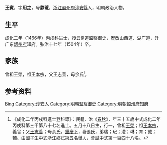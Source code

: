 {{Otheruses|other=名为王宾的其他人物|王宾}}
{{明清人物信息框
| 姓名 = 王賓
| 原名 =
| 圖片名稱= 
| 圖片大小 =
| 圖片說明 = 
| 最高職務 = 廣東韶州府知府
| 國家 = 大明 
| 爵位 =
| 籍貫 = [[浙江|浙江]][[嚴州府|嚴州府]][[淳安縣|淳安縣]]
| 族裔 = 
| 字號 = 字用之，號靜菴
| 諡號 =
| 出生日期 = 宣德七年（1432年）五月十八日
| 出生地點 =
| 逝世日期 = 弘治十七年（1504年）八月十一日
| 逝世地點 =
| 墓葬 =
| 配偶 = 張氏
| 親屬 = 
| 出身 =
* 成化二年丙戌科同進士出身
| 經歷 =
| 著作 =  
}}
'''王賓'''{{BD|1432年||1504年||Wang王}}，字'''用之'''，号'''静菴'''，[[浙江|浙江]][[嚴州府|嚴州府]][[淳安縣|淳安縣]]人，明朝政治人物。

== 生平 ==
成化二年（1466年）丙戌科进士，授云南道监察御史，歷改山西道、湖广道，升广东[[韶州府|韶州府]]知府。弘治十七年（1504年）卒。

== 家族 ==
曾祖[[王榮|王榮]]，祖[[王本宗|王本宗]]，父[[王志善|王志善]]，母余氏<ref>《成化二年丙戌科進士登科錄》：民籍，治《[[春秋|春秋]]》，年三十五歲中式成化二年丙戌科第三甲第八十七名進士。五月十八日生，行一，曾祖[[王榮|王榮]]；祖[[王本宗|王本宗]]，義官；父[[王志善|王志善]]；母余氏。[[重慶下|重慶下]]，妻張氏，弟瑞；玘；澧；琳；育；誠；輔。由國子生中式浙江鄉試第五名[[舉人|舉人]]，[[會試|會試]]中式第一百四十八名。</ref>。

== 参考资料 ==
{{reflist}}

{{成化二年丙戌科殿试金榜}}

{{Authority control}}
{{DEFAULTSORT:Wang王}}
[[Category:王姓|Bing]]
[[Category:淳安人|Category:淳安人]]
[[Category:明朝監察御史|Category:明朝監察御史]]
[[Category:明朝韶州府知府|Category:明朝韶州府知府]]

{{明朝人物小作品}}